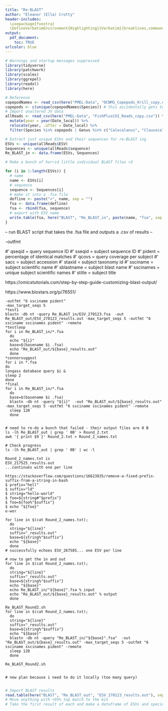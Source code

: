 ```yaml
---
title: "Re-BLAST"
author: "Eleanor (Ella) Crotty"
header-includes:
  \usepackage{fvextra}
  \DefineVerbatimEnvironment{Highlighting}{Verbatim}{breaklines,commandchars=\\\{\}}
output:
  pdf_document:
    toc: TRUE
urlcolor: blue
---
```


```r
# Warnings and startup messages suppressed
library(tidyverse)
library(patchwork)
library(scales)
library(ggrepel)
library(readxl)
library(here)
```

```r
# Reference
copepodNames <- read_csv(here("PMEL-Data", "OCNMS_Copepods_Krill_copy.csv"))
copepods <- c(unique(copepodNames$Species)) # this accidentally gets two krill. ask me if i give a shit.
# Import unaltered JV data
allReads <- read_csv(here("PMEL-Data", "FishPlusCOI_Reads_copy.csv")) %>% # non-cleaned allReads
  mutate(year = year(Date_local)) %>% 
  relocate(year, .after = Date_local) %>% 
  filter(Species %in% copepods | Genus %in% c("Calocalanus", "Clausocalanus", "Paracalanus") | Class == "Hexanauplia") # this will take For Fucking Ever if i run it on all species
```

```r
# Extract just unique ESVs and their sequences for re-BLAST ing
ESVs <- unique(allReads$ESV)
Sequences <- unique(allReads$sequence)
Re_BLAST_in <- data.frame(ESVs, Sequences)
```

```r
# Make a bunch of horrid little individual BLAST files <3

for (i in 1:length(ESVs)) {
  # name
  name <- ESVs[i]
  # sequence
  sequence <- Sequences[i]
  # make it into a .fsa file
  defline <- paste(">", name, sep = "")
  fsa <- data.frame(defline)
  fsa <- rbind(fsa, sequence)
  # export with ESV name
  write.table(fsa, here("BLAST", "Re_BLAST_in", paste(name, "fsa", sep = ".")), quote = F, row.names = F, col.names = F) # all those F files keep it from adding random bullshit
}
```

-- run BLAST script that takes the .fsa file and outputs a .csv of results --

-outfmt 

#' qseqid = query sequence ID
#' sseqid = subject sequence ID
#' pident = percentage of identical matches
#' qcovs = query coverage per subject
#' sacc = subject accession
#' staxid = subject taxonomy id
#' ssciname = subject scientific name
#' sblastname = subject blast name
#' sscinames = unique subject scientific names
#' stitle = subject title

https://omicstutorials.com/step-by-step-guide-customizing-blast-output/

https://www.biostars.org/p/76551/

```
-outfmt "6 ssciname pident"
-max_target_seqs 5 
*test1 
blastn -db nt -query Re_BLAST_in/ESV_270123.fsa  -out Re_BLAST_out/ESV_270123_results.out -max_target_seqs 5 -outfmt "6 ssciname sscinames pident" -remote
*testloop
for i in Re_BLAST_in/*.fsa
  do
  echo "${i}"
  base=$(basename $i .fsa)
  echo "Re_BLAST_out/${base}_results.out"
  done
*connorsuggest
for i in *.fsa
do 
longass database query $i &
sleep 2
done
*final
for i in Re_BLAST_in/*.fsa
  do
  base=$(basename $i .fsa)
  blastn -db nt -query "${i}"  -out "Re_BLAST_out/${base}_results.out" -max_target_seqs 5 -outfmt "6 ssciname sscinames pident" -remote
  sleep 120
  done
  
  
# need to re-do a bunch that failed - their output files are 0 B
ls -lh Re_BLAST_out | grep ' 0B' > Round_2.txt
awk '{ print $9 }' Round_2.txt > Round_2_names.txt

# Check progress
ls -lh Re_BLAST_out | grep ' 0B' | wc -l

Round_2_names.txt is 
ESV_217525_results.out
...continues with one per line

https://stackoverflow.com/questions/16623835/remove-a-fixed-prefix-suffix-from-a-string-in-bash
$ prefix="hell"
$ suffix="ld"
$ string="hello-world"
$ foo=${string#"$prefix"}
$ foo=${foo%"$suffix"}
$ echo "${foo}"
o-wor

for line in $(cat Round_2_names.txt); 
  do
  string="${line}"
  suffix="_results.out"
  base=${string%"$suffix"}
  echo "${base}"
  done
# successfully echoes ESV_267585... one ESV per line

# now to get the in and out
for line in $(cat Round_2_names.txt); 
  do
  string="${line}"
  suffix="_results.out"
  base=${string%"$suffix"}
  echo "${base}"
  echo Re_BLAST_in/"${base}".fsa % input
  echo "Re_BLAST_out/${base}_results.out" % output
  done

Re_BLAST_Round2.sh
for line in $(cat Round_2_names.txt); 
  do
  string="${line}"
  suffix="_results.out"
  base=${string%"$suffix"}
  echo "${base}"
  blastn -db nt -query "Re_BLAST_in/"${base}".fsa"  -out "Re_BLAST_out/${base}_results.out" -max_target_seqs 5 -outfmt "6 ssciname sscinames pident" -remote
  sleep 120
  done
  
Re_BLAST_Round2.sh


# new plan because i need to do it locally (too many query)


```

```r
# Import BLAST results
read.table(here("BLAST", "Re_BLAST_out", "ESV_270123_results.out"), sep = "\t") # ok great it works big loop time
# Move anything with <95% top match to the bin
# Take the first result of each and make a dataframe of ESVs and species
```
